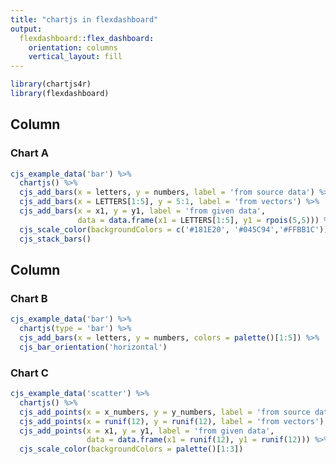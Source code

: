 ```yaml
---
title: "chartjs in flexdashboard"
output: 
  flexdashboard::flex_dashboard:
    orientation: columns
    vertical_layout: fill
---
```


```r
library(chartjs4r)
library(flexdashboard)
```

Column {data-width=650}
-----------------------------------------------------------------------

### Chart A

```r
cjs_example_data('bar') %>%
  chartjs() %>% 
  cjs_add_bars(x = letters, y = numbers, label = 'from source data') %>% 
  cjs_add_bars(x = LETTERS[1:5], y = 5:1, label = 'from vectors') %>% 
  cjs_add_bars(x = x1, y = y1, label = 'from given data',
               data = data.frame(x1 = LETTERS[1:5], y1 = rpois(5,5))) %>% 
  cjs_scale_color(backgroundColors = c('#181E20', '#045C94','#FFBB1C')) %>% 
  cjs_stack_bars()
```

Column {data-width=350}
-----------------------------------------------------------------------

### Chart B

```r
cjs_example_data('bar') %>%
  chartjs(type = 'bar') %>% 
  cjs_add_bars(x = letters, y = numbers, colors = palette()[1:5]) %>% 
  cjs_bar_orientation('horizontal')
```

### Chart C

```r
cjs_example_data('scatter') %>%
  chartjs() %>% 
  cjs_add_points(x = x_numbers, y = y_numbers, label = 'from source data') %>% 
  cjs_add_points(x = runif(12), y = runif(12), label = 'from vectors') %>% 
  cjs_add_points(x = x1, y = y1, label = 'from given data',
                 data = data.frame(x1 = runif(12), y1 = runif(12))) %>% 
  cjs_scale_color(backgroundColors = palette()[1:3])
```


